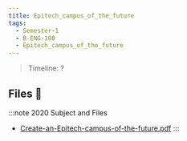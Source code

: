 ```yaml
---
title: Epitech_campus_of_the_future
tags:
  - Semester-1
  - B-ENG-100
  - Epitech_campus_of_the_future
---
```

> Timeline: ?


## Files 📂

:::note 2020 Subject and Files
- [Create-an-Epitech-campus-of-the-future.pdf](https://github.com/Studio-17/Epitech-Subjects/raw/main/Semester-1/B-ENG-100/Epitech_campus_of_the_future/Create-an-Epitech-campus-of-the-future.pdf)
:::

